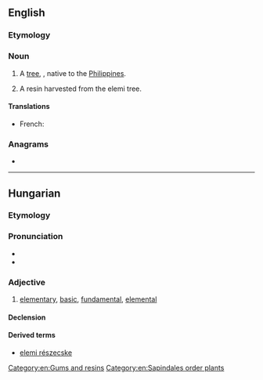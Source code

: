 ==English==
{{rfi|en}}
{{wikipedia}}

===Etymology===
{{rfe|lang=en}}

===Noun===
{{en-noun|~}}

# A [[tree]], {{taxlink|Canarium luzonicum|species|noshow=1}}, native to the [[Philippines]].
# {{lb|en|uncountable}} A resin harvested from the elemi tree.

====Translations====
{{trans-top|elemi}}
* French: {{t|fr|élémi}}
{{trans-mid}}
{{trans-bottom}}

===Anagrams===
* {{anagrams|en|Emile}}

[[Category:en:Gums and resins]]
[[Category:en:Sapindales order plants]]

----

==Hungarian==

===Etymology===
{{hu-suffix|elem|i|pos=adj}}

===Pronunciation===
* {{hu-IPA}}
* {{hyphenation|ele|mi|lang=hu}}

===Adjective===
{{hu-adj|bb}}

# [[elementary]], [[basic]], [[fundamental]], [[elemental]]

====Declension====
{{hu-infl-nom|elemie|e|-}}

====Derived terms====
* [[elemi részecske]]